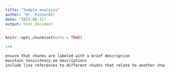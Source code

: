 ```yaml
---
title: "Sample analysis"
author: "Dr. Richards"
date: "2025-08-11"
output: html_document
---
```


```r
knitr::opts_chunk$set(echo = TRUE)
```


```r
1+4
```
```r
ensure that chunks are labeled with a brief description
maintain consistency in descriptions
include line references to different chunks that relate to another chunk
```

